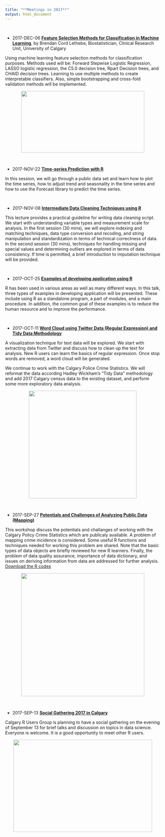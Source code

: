 ```yaml
---
title: "**Meetings in 2017**"
output: html_document
---
```




<br>

* 2017-DEC-06 [**Feature Selection Methods for Classification in Machine Learning**](https://www.meetup.com/Calgary-R-User-Group/events/244193351/){target="_blank"}, by Brendan Cord Lethebe, Biostatistician, Clinical Research Unit, University of Calgary 

Using machine learning feature selection methods for classification purposes. Methods used will be: Forward Stepwise Logistic Regression, LASSO logistic regression, the C5.0 decision tree, Rpart Decision trees, and CHAID decision trees. Learning to use multiple methods to create interpretable classifiers. Also, simple bootstrapping and cross-fold validation methods will be implemented.

<center>
<img src="./img/C1718/20171206/fig3.png" height="200px" width="400px">
</center>


<br>

* 2017-NOV-22 [**Time-series Prediction with R**](https://www.meetup.com/Calgary-R-User-Group/events/244193373/){target="_blank"}

In this session, we will go through a public data set and learn how to plot the time series, how to adjust trend and seasonality in the time series and how to use the Forecast library to predict the time series.



<br>

* 2017-NOV-08 [**Intermediate Data Cleaning Techniques using R**](https://www.meetup.com/Calgary-R-User-Group/events/244192826/){target="_blank"}

This lecture provides a practical guideline for writing data cleaning script. We start with understanding variable types and measurement scale for analysis. In the first session (30 mins), we will explore indexing and matching techniques, data type conversion and recoding, and string manipulation and standardization in terms of technical correctness of data. In the second session (30 mins), techniques for handling missing and special values and determining outliers are explored in terms of data consistency. If time is permitted, a brief introduction to imputation technique will be provided.


<br>

* 2017-OCT-25 [**Examples of developing application using R**](https://www.meetup.com/Calgary-R-User-Group/events/244136287/){target="_blank"}


R has been used in various areas as well as many different ways. In this talk, three types of examples in developing application will be presented. These include using R as a standalone program, a part of modules, and a main procedure. In addition, the common goal of these examples is to reduce the human resource and to improve the performance.


<br>

* 2017-OCT-11 [**Word Cloud using Twitter Data (Regular Expression) and Tidy Data Methodology**](https://www.meetup.com/Calgary-R-User-Group/events/243830285/){target="_blank"}


A visualization technique for text data will be explored. We start with extracting data from Twitter and discuss how to clean up the text for analysis. New R users can learn the basics of regular expression. Once stop words are removed, a word cloud will be generated.

We continue to work with the Calgary Police Crime Statistics. We will reformat the data according Hadley Wickham's "Tidy Data" methodology and add 2017 Calgary census data to the existing dataset, and perform some more exploratory data analysis.

<center>
<img src="./img/C1718/20171011/step5.png" height="350px" width="350px">
</center>


<br>

* 2017-SEP-27 [**Potentials and Challenges of Analyzing Public Data (Mapping)**](https://www.meetup.com/Calgary-R-User-Group/events/243365546/){target="_blank"}

This workshop discuss the potentials and challanges of working with the Calgary Policy Crime Statistics which are publicaly available. A problem of mapping crime incidence is considered. Some useful R functions and techniques needed for working this problem are shared. Note that the basic types of data objects are briefly reviewed for new R learners. Finally, the problem of data quality assurance, importance of data dictionary, and issues on deriving information from data are addressed for further analysis.
[Download the R codes](./codes/calgaryr_mapping_exercise.R){target="_blank"}

<center>
<img src="./img/C1718/20170927/map2012_assault_calgary.png" height="400" width="400">
</center>



<br>

* 2017-SEP-13 [**Social Gathering 2017 in Calgary**](https://www.meetup.com/Calgary-R-User-Group/events/242831904/){target="_blank"}

Calgary R Users Group is planning to have a social gathering on the evening of September 13 for brief talks and discussion on topics in data science. Everyone is welcome. It is a good opportunity to meet other R users.  

<center>
<img src="./img/C1718/20170927/open_license.png" width="450px" height="300px"> 
</center>

